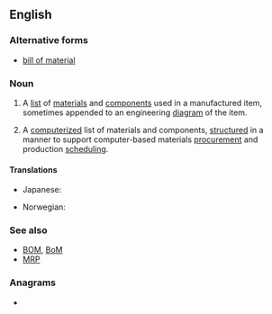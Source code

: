 ==English==
{{wikipedia}}

===Alternative forms===
* [[bill of material]]

===Noun===
{{en-noun|head=[[bill]] [[of]] [[material]]s|bills of materials}}

# {{lb|en|manufacturing|design engineering}} A [[list]] of [[materials]] and [[components]] used in a manufactured item, sometimes appended to an engineering [[diagram]] of the item.
# {{lb|en|manufacturing|computing}} A [[computerize]]d list of materials and components, [[structure]]d in a manner to support computer-based materials [[procurement]] and production [[scheduling]].

====Translations====
{{trans-top|a list of materials and components}}
* Japanese: {{t|ja|部品表|tr=buhinhyō}}
{{trans-mid}}
* Norwegian: {{t|no|stykkliste}}
{{trans-bottom}}

===See also===
* [[BOM]], [[BoM]]
* [[MRP]]

===Anagrams===
* {{anagrams|en|bills of material}}